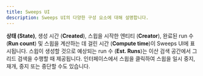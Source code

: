 ```yaml
---
title: Sweeps UI
description: Sweeps UI의 다양한 구성 요소에 대해 설명합니다.
---
```


**상태 (State)**, 생성 시간 (**Created**), 스윕을 시작한 엔티티 (**Creator**), 완료된 run 수 (**Run count**) 및 스윕을 계산하는 데 걸린 시간 (**Compute time**)이 Sweeps UI에 표시됩니다. 스윕이 생성할 것으로 예상되는 run 수 (**Est. Runs**)는 이산 검색 공간에서 그리드 검색을 수행할 때 제공됩니다. 인터페이스에서 스윕을 클릭하여 스윕을 일시 중지, 재개, 중지 또는 중단할 수도 있습니다.
